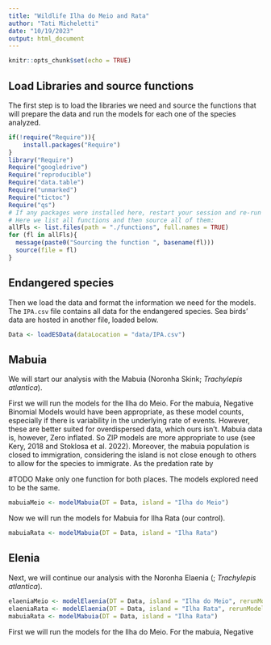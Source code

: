 ```yaml
---
title: "Wildlife Ilha do Meio and Rata"
author: "Tati Micheletti"
date: "10/19/2023"
output: html_document
---
```


```r
knitr::opts_chunk$set(echo = TRUE)
```

## Load Libraries and source functions

The first step is to load the libraries we need and source the functions that will prepare the data 
and run the models for each one of the species analyzed.

```r
if(!require("Require")){
    install.packages("Require")
}
library("Require")
Require("googledrive")
Require("reproducible")
Require("data.table")
Require("unmarked")
Require("tictoc")
Require("qs")
# If any packages were installed here, restart your session and re-run the code!
# Here we list all functions and then source all of them:
allFls <- list.files(path = "./functions", full.names = TRUE)
for (fl in allFls){
  message(paste0("Sourcing the function ", basename(fl))) 
  source(file = fl) 
}
```

## Endangered species

Then we load the data and format the information we need for the models. The `IPA.csv` file contains 
all data for the endangered species. Sea birds' data are hosted in another file, loaded below.

```r
Data <- loadESData(dataLocation = "data/IPA.csv")
```

## Mabuia  

We will start our analysis with the Mabuia (Noronha Skink; *Trachylepis atlantica*).   

First we will run the models for the Ilha do Meio. For the mabuia, Negative 
Binomial Models would have been appropriate, as these model counts, especially if there is variability 
in the underlying rate of events. However, these are better suited for overdispersed data, which ours 
isn't. Mabuia data is, however, Zero inflated. So ZIP models are more appropriate to use (see Kery, 
2018 and Stoklosa et al. 2022). Moreover, the mabuia population is closed to immigration, considering 
the island is not close enough to others to allow for the species to immigrate. As the predation rate 
by 

#TODO Make only one function for both places. The models explored need to be the same.

```r
mabuiaMeio <- modelMabuia(DT = Data, island = "Ilha do Meio")
```

Now we will run the models for Mabuia for Ilha Rata (our control). 

```r
mabuiaRata <- modelMabuia(DT = Data, island = "Ilha Rata")
```

## Elenia  

Next, we will continue our analysis with the Noronha Elaenia (; *Trachylepis atlantica*). 

```r
elaeniaMeio <- modelElaenia(DT = Data, island = "Ilha do Meio", rerunModels = TRUE)
elaeniaRata <- modelElaenia(DT = Data, island = "Ilha Rata", rerunModels = TRUE)
mabuiaRata <- modelMabuia(DT = Data, island = "Ilha Rata")
```

First we will run the models for the Ilha do Meio. For the mabuia, Negative 

